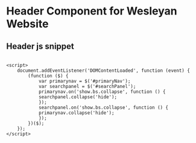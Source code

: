 # Header Component for Wesleyan Website

## Header js snippet

```

<script>
    document.addEventListener('DOMContentLoaded', function (event) {
        (function ($) {
            var primarynav = $('#primaryNav');
            var searchpanel = $('#searchPanel');
            primarynav.on('show.bs.collapse', function () {
            searchpanel.collapse('hide');
            });
            searchpanel.on('show.bs.collapse', function () {
            primarynav.collapse('hide');
            });
        })($);
    });
</script>

```
